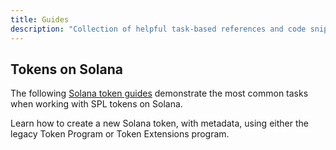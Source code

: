 ```yaml
---
title: Guides
description: "Collection of helpful task-based references and code snippets for Solana developers."
---
```


## Tokens on Solana

The following [Solana token guides](/docs/guides/tokens) demonstrate the most common tasks when
working with SPL tokens on Solana.

<Cards>

<Card href="/docs/guides/tokens/create-token" title="Create a Token with Metadata">
  Learn how to create a new Solana token, with metadata, using either the legacy Token Program or
  Token Extensions program.
</Card>

</Cards>
